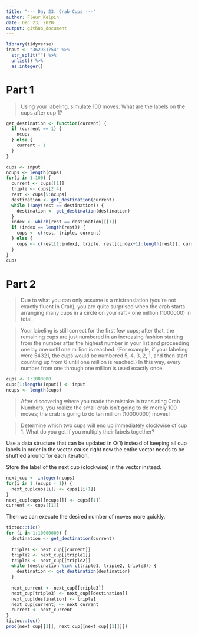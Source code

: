```yaml
---
title: "--- Day 23: Crab Cups ---"
author: Fleur Kelpin
date: Dec 23, 2020
output: github_document
---
```

```r
library(tidyverse)
input <- "362981754" %>%
  str_split("") %>%
  unlist() %>%
  as.integer()
```
# Part 1
> Using your labeling, simulate 100 moves. What are the labels on the cups after
cup 1?

```r
get_destination <- function(current) {
  if (current == 1) {
    ncups
  } else {
    current - 1
  }
}
```
```r
cups <- input
ncups <- length(cups)
for(i in 1:100) {
  current <- cups[[1]]
  triple <- cups[2:4]
  rest <- cups[5:ncups]
  destination <- get_destination(current)
  while (!any(rest == destination)) {
    destination <- get_destination(destination)
  }
  index <- which(rest == destination)[[1]]
  if (index == length(rest)) {
    cups <- c(rest, triple, current)
  } else {
    cups <- c(rest[1:index], triple, rest[(index+1):length(rest)], current)
  }
}
cups
```
# Part 2

> Due to what you can only assume is a mistranslation (you're not exactly fluent
in Crab), you are quite surprised when the crab starts arranging many cups in a
circle on your raft - one million (1000000) in total.

> Your labeling is still correct for the first few cups; after that, the
remaining cups are just numbered in an increasing fashion starting from the
number after the highest number in your list and proceeding one by one until one
million is reached. (For example, if your labeling were 54321, the cups would be
numbered 5, 4, 3, 2, 1, and then start counting up from 6 until one million is
reached.) In this way, every number from one through one million is used exactly
once.

```r
cups <- 1:1000000
cups[1:length(input)] <- input
ncups <- length(cups)
```

>After discovering where you made the mistake in translating Crab Numbers, you
realize the small crab isn't going to do merely 100 moves; the crab is going to
do ten million (10000000) moves!

> Determine which two cups will end up immediately clockwise of cup 1. What do
you get if you multiply their labels together?

Use a data structure that can be updated in O(1) instead of keeping all cup
labels in order in the vector cause right now the entire vector needs to be
shuffled around for each iteration.

Store the label of the next cup (clockwise) in the vector instead.
```r
next_cup <- integer(ncups)
for(i in 1:(ncups - 1)) {
  next_cup[cups[i]] <- cups[[i+1]]
}
next_cup[cups[[ncups]]] <- cups[[1]]
current <- cups[[1]]
```
Then we can execute the desired number of moves more quickly.
```r
tictoc::tic()
for (i in 1:10000000) {
  destination <- get_destination(current)
  
  triple1 <- next_cup[[current]]
  triple2 <- next_cup[[triple1]]
  triple3 <- next_cup[[triple2]]
  while (destination %in% c(triple1, triple2, triple3)) {
    destination <- get_destination(destination)
  }
  
  next_current <- next_cup[[triple3]]
  next_cup[triple3] <- next_cup[[destination]]
  next_cup[destination] <- triple1
  next_cup[current] <- next_current
  current <- next_current
}
tictoc::toc()
prod(next_cup[[1]], next_cup[[next_cup[[1]]]])
```
